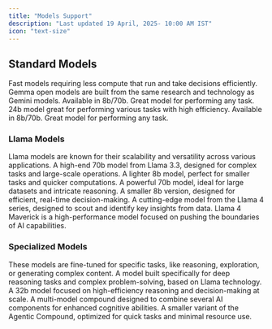 ```yaml
---
title: "Models Support"
description: "Last updated 19 April, 2025- 10:00 AM IST"
icon: "text-size"
---
```


## Standard Models

<Info>
  Fast models requiring less compute that run and take decisions efficiently.
</Info>

<CardGroup cols="2">
  <Card title="Gemma" icon="google">
    Gemma open models are built from the same research and technology as Gemini models.
  </Card>
  <Card title="Llama-3" icon="meta">
    Available in 8b/70b. Great model for performing any task.
  </Card>
</CardGroup>

<CardGroup cols="2">
  <Card title="Mistral Saba" icon="m">
    24b model great for performing various tasks with high efficiency.
  </Card>
  <Card title="Llama-3" icon="meta">
    Available in 8b/70b. Great model for performing any task.
  </Card>
</CardGroup>

### Llama Models

<Info>
  Llama models are known for their scalability and versatility across various applications.
</Info>

<CardGroup cols="2">
  <Card title="Llama 3.3 70b" icon="meta">
    A high-end 70b model from Llama 3.3, designed for complex tasks and large-scale operations.
  </Card>
  <Card title="Llama 3.1 8b" icon="meta">
    A lighter 8b model, perfect for smaller tasks and quicker computations.
  </Card>
</CardGroup>

<CardGroup cols="2">
  <Card title="Llama 3 70b" icon="meta">
    A powerful 70b model, ideal for large datasets and intricate reasoning.
  </Card>
  <Card title="Llama 3 8b" icon="meta">
    A smaller 8b version, designed for efficient, real-time decision-making.
  </Card>
</CardGroup>

<CardGroup cols="2">
  <Card title="Llama 4 Scout" icon="meta">
    A cutting-edge model from the Llama 4 series, designed to scout and identify key insights from data.
  </Card>
  <Card title="Llama 4 Maverick" icon="meta">
    Llama 4 Maverick is a high-performance model focused on pushing the boundaries of AI capabilities.
  </Card>
</CardGroup>

### Specialized Models

<Info>
  These models are fine-tuned for specific tasks, like reasoning, exploration, or generating complex content.
</Info>

<CardGroup cols="2">
  <Card title="Deepseek R1 Llama Reasoning" icon="meta">
    A model built specifically for deep reasoning tasks and complex problem-solving, based on Llama technology.
  </Card>
  <Card title="Qwen QWQ 32b" icon="qwen">
    A 32b model focused on high-efficiency reasoning and decision-making at scale.
  </Card>
</CardGroup>

<CardGroup cols="2">
  <Card title="Agentic Compound" icon="agentic">
    A multi-model compound designed to combine several AI components for enhanced cognitive abilities.
  </Card>
  <Card title="Agentic Mini" icon="agentic">
    A smaller variant of the Agentic Compound, optimized for quick tasks and minimal resource use.
  </Card>
</CardGroup>

